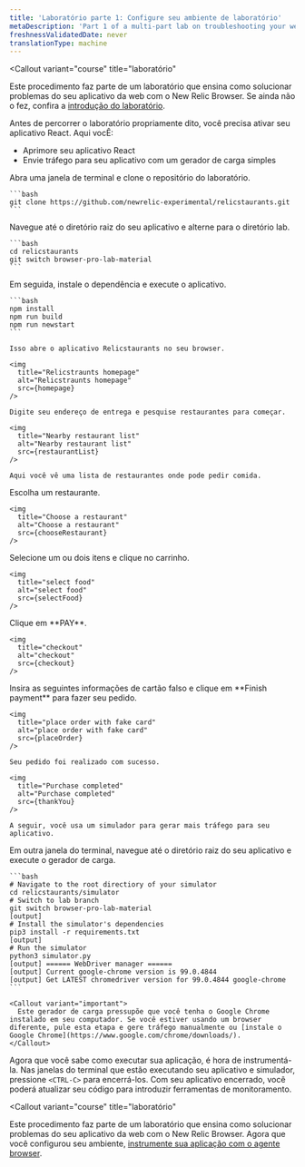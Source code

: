 ```yaml
---
title: 'Laboratório parte 1: Configure seu ambiente de laboratório'
metaDescription: 'Part 1 of a multi-part lab on troubleshooting your website: Spin up your test app and simulator'
freshnessValidatedDate: never
translationType: machine
---
```









<Callout
  variant="course"
  title="laboratório"
>
  Este procedimento faz parte de um laboratório que ensina como solucionar problemas do seu aplicativo da web com o New Relic Browser. Se ainda não o fez, confira a [introdução do laboratório](/docs/browser/new-relic-browser/lab/over-view/).
</Callout>

Antes de percorrer o laboratório propriamente dito, você precisa ativar seu aplicativo React. Aqui vocÊ:

* Aprimore seu aplicativo React
* Envie tráfego para seu aplicativo com um gerador de carga simples

<Steps>
  <Step>
    Abra uma janela de terminal e clone o repositório do laboratório.

    ```bash
    git clone https://github.com/newrelic-experimental/relicstaurants.git
    ```
  </Step>

  <Step>
    Navegue até o diretório raiz do seu aplicativo e alterne para o diretório lab.

    ```bash
    cd relicstaurants
    git switch browser-pro-lab-material
    ```
  </Step>

  <Step>
    Em seguida, instale o dependência e execute o aplicativo.

    ```bash
    npm install
    npm run build
    npm run newstart
    ```

    Isso abre o aplicativo Relicstaurants no seu browser.

    <img
      title="Relicstraunts homepage"
      alt="Relicstraunts homepage"
      src={homepage}
    />

    Digite seu endereço de entrega e pesquise restaurantes para começar.

    <img
      title="Nearby restaurant list"
      alt="Nearby restaurant list"
      src={restaurantList}
    />

    Aqui você vê uma lista de restaurantes onde pode pedir comida.
  </Step>

  <Step>
    Escolha um restaurante.

    <img
      title="Choose a restaurant"
      alt="Choose a restaurant"
      src={chooseRestaurant}
    />
  </Step>

  <Step>
    Selecione um ou dois itens e clique no carrinho.

    <img
      title="select food"
      alt="select food"
      src={selectFood}
    />
  </Step>

  <Step>
    Clique em <DNT>**PAY**</DNT>.

    <img
      title="checkout"
      alt="checkout"
      src={checkout}
    />
  </Step>

  <Step>
    Insira as seguintes informações de cartão falso e clique em <DNT>**Finish payment**</DNT> para fazer seu pedido.

    <img
      title="place order with fake card"
      alt="place order with fake card"
      src={placeOrder}
    />

    Seu pedido foi realizado com sucesso.

    <img
      title="Purchase completed"
      alt="Purchase completed"
      src={thankYou}
    />

    A seguir, você usa um simulador para gerar mais tráfego para seu aplicativo.
  </Step>

  <Step>
    Em outra janela do terminal, navegue até o diretório raiz do seu aplicativo e execute o gerador de carga.

    ```bash
    # Navigate to the root directiory of your simulator
    cd relicstaurants/simulator
    # Switch to lab branch
    git switch browser-pro-lab-material
    [output]
    # Install the simulator's dependencies
    pip3 install -r requirements.txt
    [output]
    # Run the simulator
    python3 simulator.py
    [output] ====== WebDriver manager ======
    [output] Current google-chrome version is 99.0.4844
    [output] Get LATEST chromedriver version for 99.0.4844 google-chrome
    ```

    <Callout variant="important">
      Este gerador de carga pressupõe que você tenha o Google Chrome instalado em seu computador. Se você estiver usando um browser diferente, pule esta etapa e gere tráfego manualmente ou [instale o Google Chrome](https://www.google.com/chrome/downloads/).
    </Callout>
  </Step>
</Steps>

Agora que você sabe como executar sua aplicação, é hora de instrumentá-la. Nas janelas do terminal que estão executando seu aplicativo e simulador, pressione `<CTRL-C>` para encerrá-los. Com seu aplicativo encerrado, você poderá atualizar seu código para introduzir ferramentas de monitoramento.

<Callout
  variant="course"
  title="laboratório"
>
  Este procedimento faz parte de um laboratório que ensina como solucionar problemas do seu aplicativo da web com o New Relic Browser. Agora que você configurou seu ambiente, [instrumente sua aplicação com o agente browser](/docs/browser/new-relic-browser/lab/install-browser-agent/).
</Callout>